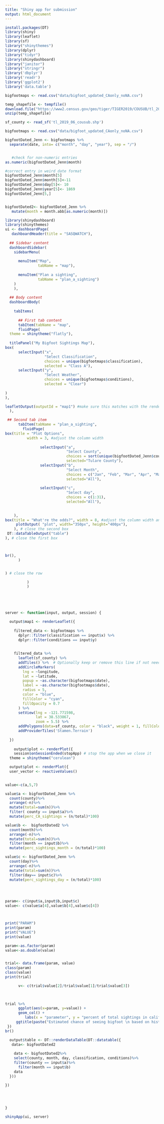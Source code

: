 ```yaml
--- 
title: "Shiny app for submission"
output: html_document
---
```


```r
install.packages(DT)
library(shiny)
library(leaflet)
library(sf)
library("shinythemes")
library(dplyr)
library("tidyr")
library(shinydashboard)
library("janitor")
library("stringr")
library('dbplyr')
library('readr')
library('ggplot2')
library('data.table')

bigfootmaps <- read.csv("data/bigfoot_updated_CAonly_noNA.csv")

temp_shapefile <- tempfile()
download.file("https://www2.census.gov/geo/tiger/TIGER2019/COUSUB/tl_2019_06_cousub.zip", temp_shapefile)
unzip(temp_shapefile)

sf_county <- read_sf('tl_2019_06_cousub.shp')
```
```r
bigfootmaps <- read.csv("data/bigfoot_updated_CAonly_noNA.csv")

bigfootDated_Jenn <- bigfootmaps %>%
  separate(date, into= c("month", "day", "year"), sep = "/")


   #check for non-numeric entries
as.numeric(bigfootDated_Jenn$month)

#correct entry in weird date format
bigfootDated_Jenn$month[5]
bigfootDated_Jenn$month[5]<-11
bigfootDated_Jenn$day[5]<- 10
bigfootDated_Jenn$year[5]<- 1869
bigfootDated_Jenn[5,]


bigfootDated2<- bigfootDated_Jenn %>%
   mutate(month = month.abb[as.numeric(month)])
```


```r
library(shinydashboard)
library(shinythemes)
ui <- dashboardPage(
   dashboardHeader(title = "SASQWATCH"),
  
  ## Sidebar content
  dashboardSidebar(
    sidebarMenu(
      
      menuItem("Map", 
               tabName = "map"),
      
      menuItem("Plan a sighting", 
               tabName = "plan_a_sighting")
    )
    ),
  
  ## Body content
  dashboardBody(
    
    tabItems(
  
      ## First tab content    
      tabItem(tabName = "map",
      fluidPage(
  theme = shinytheme("flatly"),
  
  titlePanel("My Bigfoot Sightings Map"),
box(
      selectInput("x", 
                  "Select Classification", 
                  choices = unique(bigfootmaps$classification), 
                  selected = "Class A"),
      selectInput("y", 
                  "Select Weather", 
                  choices = unique(bigfootmaps$conditions), 
                  selected = "Clear")
  
)
),

leafletOutput(outputId = "map1") #make sure this matches with the renderLeaflet in server output
  ),

 ## Second tab item 
      tabItem(tabName = "plan_a_sighting",
        fluidPage(
box(title = "Plot Options", 
          width = 3, #adjust the column width
              
                selectInput("a", 
                            "Select County",
                            choices = sort(unique(bigfootDated_Jenn$county)), #instead of typing all options, we can use unique()
                            selected="Tulare County"),
                selectInput("b", 
                            "Select Month", 
                            choices = c("Jan", "Feb", "Mar", "Apr", "May", "Jun", "Jul", "Aug", "Sep", "Oct", "Nov", "Dec"),
                            selected="All"),
                          
                selectInput("c", 
                            "Select day", 
                            choices = c(1:31), 
                            selected="All"),
           
    
    ),
box(title = "What're the odds?", width = 8, #adjust the column width and add title
     plotOutput( "plot", width="350px", height="400px"), 
    ), # close the second box  
 DT::dataTableOutput("table")
), # close the first box    



br(),
      ) 


) # close the row         

          )
          )


          


server <- function(input, output, session) {

  output$map1 <- renderLeaflet({
    
    filtered_data <- bigfootmaps %>% 
      dplyr::filter(classification == input$x) %>%
      dplyr::filter(conditions == input$y)
      
    
    filtered_data %>% 
      leaflet(sf_county) %>% 
      addTiles() %>%  # Optionally keep or remove this line if not needed
      addCircleMarkers(
        lng = ~longitude, 
        lat = ~latitude, 
        popup = ~as.character(bigfootmaps$date), 
        label = ~as.character(bigfootmaps$date),
        radius = 5,           
        color = "blue",       
        fillColor = "cyan",   
        fillOpacity = 0.7     
      ) %>%
      setView(lng = -121.771598, 
              lat = 38.533867, 
              zoom = 5.5) %>%
      addPolygons(data=sf_county, color = "black", weight = 1, fillColor="thistle", opacity=0.7 )%>%
      addProviderTiles('Stamen.Terrain')
     
  })
  
    output$plot <- renderPlot({
    session$onSessionEnded(stopApp) # stop the app when we close it
  theme = shinytheme("cerulean")

  output$plot <- renderPlot({
  user_vector <- reactiveValues()

  
value<-c(a,5,7)

value$a <- bigfootDated_Jenn %>%
  count(county)%>%  
  arrange(-n)%>% 
  mutate(total=sum(n))%>%
  filter( county == input$a)%>%
  mutate(perc_CA_sightings = (n/total)*100)    

value$b <-  bigfootDated2 %>%
  count(month)%>%
  arrange(-n)%>% 
  mutate(total=sum(n))%>%
  filter(month == input$b)%>%
  mutate(perc_sightings_month = (n/total)*100)

value$c <- bigfootDated_Jenn %>%
  count(day)%>%
  arrange(-n)%>% 
  mutate(total=sum(n))%>%
  filter(day== input$c)%>%
  mutate(perc_sightings_day = (n/total)*100)




param<- c(input$a,input$b,input$c)
value<- c(value$a[4],value$b[4],value$c[4])



print("PARAM")
print(param)
print("VALUE")
print(value)

param<-as.factor(param)
value<-as.double(value)


trial<- data.frame(param, value) 
class(param)
class(value)
print(trial)

      v<- c(trial$value[2]/trial$value[1]/trial$value[3])

      
 
trial %>%
      ggplot(aes(x=param, y=value)) + 
      geom_col() +
         labs(x = "parameter", y = "percent of total sightings in california by parameter")+
     ggtitle(paste("Estimated chance of seeing bigfoot \n based on historic sightings: ", v, "%")) 
 })
br()

  output$table <- DT::renderDataTable(DT::datatable({
   data<- bigfootDated2
   
    data <- bigfootDated2%>%
    select(county, month, day, classification, conditions)%>%
    filter(county == input$a)%>%
      filter(month == input$b)
    data
  }))     

})
   
    
 
    
}

shinyApp(ui, server)
```

